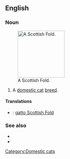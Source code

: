 ==English==

===Noun===
{{en-noun|sg=[[Scottish]] [[fold|Fold]]}}
[[File:Scottish fold.jpg|thumb|right|150px|A Scottish Fold.]]
# A [[domestic cat]] [[breed]].

====Translations====
{{checktrans-top}}
*{{ttbc|Italian}}: [[gatto Scottish Fold]]
{{checktrans-mid}}

{{checktrans-bottom}}

===See also===
*{{pedia|Scottish Fold}}
*{{commonslite|Category:Scottish Fold}}

[[Category:Domestic cats]]